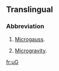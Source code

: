 ==Translingual==

===Abbreviation===
{{rfc-header|Abbreviation}}
{{head|mul|abbreviation}}

# {{context|physics|lang=mul}} [[microgauss|Microgauss]].
# {{context|physics|lang=mul}} [[microgravity|Microgravity]].

[[fr:µG]]